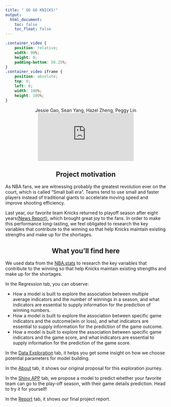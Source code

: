 ```yaml
---
title: " GO GO KNICKS!"
output: 
  html_document:
    toc: false
    toc_float: false
---
```

<style type="text/css">

h1.title {
  text-align: center;
}

</style>

```css
.container_video {
    position: relative;
    width: 90%;
    height: 0;
    padding-bottom: 56.25%;
}
.container_video iframe {
    position: absolute;
    top: 0;
    left: 0;
    width: 100%;
    height: 100%;
}
```

<center>Jessie Gao, Sean Yang, Hazel Zheng, Peggy Lin</center>

<center><div class="container_video">
<iframe 
src="https://www.youtube.com/embed/watch?v=K5_ffTgU28Q"
frameborder="0" allow="accelerometer; autoplay; clipboard-write; encrypted-media; gyroscope; picture-in-picture" allowfullscreen></iframe>
</div></center>

<h2><center>Project motivation</center></h2>

As NBA fans, we are witnessing probably the greatest revolution ever on the court, which is called "Small ball era". Teams tend to use small and faster players instead of traditional giants to accelerate moving speed and improve shooting efficiency. 

Last year, our favorite team Knicks returned to playoff season after eight years[(News Report)](https://www.nytimes.com/2021/05/13/sports/basketball/knicks-playoffs.html), which brought great joy to the fans. In order to make this performance long-lasting, we feel obligated to research the key variables that contribute to the winning so that help Knicks maintain existing strengths and make up for the shortages. 

<h2><center>What you'll find here</center></h2>

We used data from the [NBA.stats](https://www.nba.com/stats/) to research the key variables that contribute to the winning so that help Knicks maintain existing strengths and make up for the shortages.

In the Regression tab, you can observe:

  * How a model is built to explore the association between multiple average indicators and the number of winnings in a season, and what indicators are essential to supply information for the prediction of winning numbers.
  * How a model is built to explore the association between specific game indicators and the outcome(win or loss), and what indicators are essential to supply information for the prediction of the game outcome.
  * How a model is built to explore the association between specific game indicators and the game score, and what indicators are essential to supply information for the prediction of the game score.

In the [Data Exploration](eda.html) tab, it helps you get some insight on how we choose potential parameters for model building. 

In the [About](proposal.html) tab, it shows our original proposal for this exploration journey.

In the [Shiny APP](Prediction Tool) tab, we propose a model to predict whether your favorite team can go to the play-off season, with their game details prediction. Head to try it for yourself!

In the [Report](final_report.html) tab, it shows our final project report. 



